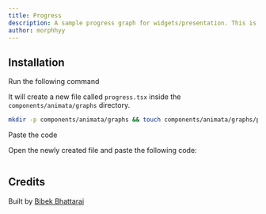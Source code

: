 ```yaml
---
title: Progress
description: A sample progress graph for widgets/presentation. This is not a full-fledged chart library. Just use for presentation or as an interactive part of the app.
author: morphhyy
---
```


<ComponentPreview name="graphs-progress--docs" />

## Installation

<Steps>
<Step>Run the following command</Step>

It will create a new file called `progress.tsx` inside the `components/animata/graphs` directory.

```bash
mkdir -p components/animata/graphs && touch components/animata/graphs/progress.tsx
```

<Step>Paste the code</Step>

Open the newly created file and paste the following code:

```jsx file=<rootDir>/animata/graphs/progress.tsx

```

</Steps>

## Credits

Built by [Bibek Bhattarai](https://github.com/morphhyy)
